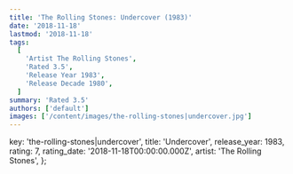 ```yaml
---
title: 'The Rolling Stones: Undercover (1983)'
date: '2018-11-18'
lastmod: '2018-11-18'
tags:
  [
    'Artist The Rolling Stones',
    'Rated 3.5',
    'Release Year 1983',
    'Release Decade 1980',
  ]
summary: 'Rated 3.5'
authors: ['default']
images: ['/content/images/the-rolling-stones|undercover.jpg']
---
```


  key: 'the-rolling-stones|undercover',
  title: 'Undercover',
  release_year: 1983,
  rating: 7,
  rating_date: '2018-11-18T00:00:00.000Z',
  artist: 'The Rolling Stones',
};

<MusicRating data={data} />
